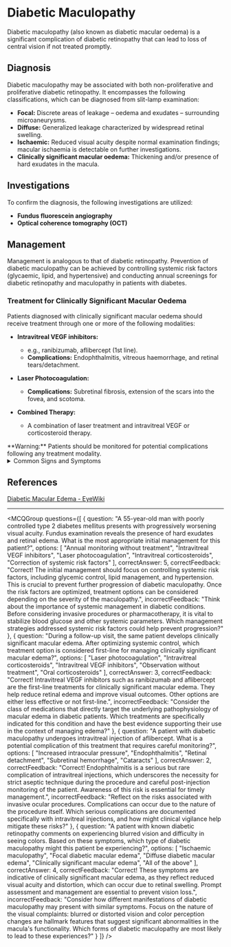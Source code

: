 
# Diabetic Maculopathy

Diabetic maculopathy (also known as diabetic macular oedema) is a significant complication of diabetic retinopathy that can lead to loss of central vision if not treated promptly.

## Diagnosis

Diabetic maculopathy may be associated with both non-proliferative and proliferative diabetic retinopathy. It encompasses the following classifications, which can be diagnosed from slit-lamp examination:

- **Focal:** Discrete areas of leakage – oedema and exudates – surrounding microaneurysms.
- **Diffuse:** Generalized leakage characterized by widespread retinal swelling.
- **Ischaemic:** Reduced visual acuity despite normal examination findings; macular ischaemia is detectable on further investigations.
- **Clinically significant macular oedema:** Thickening and/or presence of hard exudates in the macula.

## Investigations

To confirm the diagnosis, the following investigations are utilized:

- **Fundus fluorescein angiography**
- **Optical coherence tomography (OCT)**

## Management

Management is analogous to that of diabetic retinopathy. Prevention of diabetic maculopathy can be achieved by controlling systemic risk factors (glycaemic, lipid, and hypertensive) and conducting annual screenings for diabetic retinopathy and maculopathy in patients with diabetes.

### Treatment for Clinically Significant Macular Oedema

Patients diagnosed with clinically significant macular oedema should receive treatment through one or more of the following modalities:

- **Intravitreal VEGF inhibitors:** 
  - e.g., ranibizumab, aflibercept (1st line).
  - **Complications:** Endophthalmitis, vitreous haemorrhage, and retinal tears/detachment.

- **Laser Photocoagulation:**
  - **Complications:** Subretinal fibrosis, extension of the scars into the fovea, and scotoma.

- **Combined Therapy:** 
  - A combination of laser treatment and intravitreal VEGF or corticosteroid therapy.

<Callout emoji="⚠️">
**Warning:** Patients should be monitored for potential complications following any treatment modality.
</Callout>

<details>
<summary>Common Signs and Symptoms</summary>

- **Vision Symptoms**
  - Blurred or distorted vision
  - Difficulty seeing colours
  - Dark or empty areas in central vision

- **Ocular Discomfort**
  - Eye pain or discomfort
  - Changes in perception of light

- **Other Symptoms**
  - May be asymptomatic in early stages
</details>

## References

[Diabetic Macular Edema - EyeWiki](https://eyewiki.aao.org/Diabetic_Macular_Edema)

---

<MCQGroup questions={[
  {
    question: "A 55-year-old man with poorly controlled type 2 diabetes mellitus presents with progressively worsening visual acuity. Fundus examination reveals the presence of hard exudates and retinal edema. What is the most appropriate initial management for this patient?",
    options: [
      "Annual monitoring without treatment",
      "Intravitreal VEGF inhibitors",
      "Laser photocoagulation",
      "Intravitreal corticosteroids",
      "Correction of systemic risk factors"
    ],
    correctAnswer: 5,
    correctFeedback: "Correct! The initial management should focus on controlling systemic risk factors, including glycemic control, lipid management, and hypertension. This is crucial to prevent further progression of diabetic maculopathy. Once the risk factors are optimized, treatment options can be considered depending on the severity of the maculopathy.",
    incorrectFeedback: "Think about the importance of systemic management in diabetic conditions. Before considering invasive procedures or pharmacotherapy, it is vital to stabilize blood glucose and other systemic parameters. Which management strategies addressed systemic risk factors could help prevent progression?"
  },
  {
    question: "During a follow-up visit, the same patient develops clinically significant macular edema. After optimizing systemic control, which treatment option is considered first-line for managing clinically significant macular edema?",
    options: [
      "Laser photocoagulation",
      "Intravitreal corticosteroids",
      "Intravitreal VEGF inhibitors",
      "Observation without treatment",
      "Oral corticosteroids"
    ],
    correctAnswer: 3,
    correctFeedback: "Correct! Intravitreal VEGF inhibitors such as ranibizumab and aflibercept are the first-line treatments for clinically significant macular edema. They help reduce retinal edema and improve visual outcomes. Other options are either less effective or not first-line.",
    incorrectFeedback: "Consider the class of medications that directly target the underlying pathophysiology of macular edema in diabetic patients. Which treatments are specifically indicated for this condition and have the best evidence supporting their use in the context of managing edema?"
  },
  {
    question: "A patient with diabetic maculopathy undergoes intravitreal injection of aflibercept. What is a potential complication of this treatment that requires careful monitoring?",
    options: [
      "Increased intraocular pressure",
      "Endophthalmitis",
      "Retinal detachment",
      "Subretinal hemorrhage",
      "Cataracts"
    ],
    correctAnswer: 2,
    correctFeedback: "Correct! Endophthalmitis is a serious but rare complication of intravitreal injections, which underscores the necessity for strict aseptic technique during the procedure and careful post-injection monitoring of the patient. Awareness of this risk is essential for timely management.",
    incorrectFeedback: "Reflect on the risks associated with invasive ocular procedures. Complications can occur due to the nature of the procedure itself. Which serious complications are documented specifically with intravitreal injections, and how might clinical vigilance help mitigate these risks?"
  },
  {
    question: "A patient with known diabetic retinopathy comments on experiencing blurred vision and difficulty in seeing colors. Based on these symptoms, which type of diabetic maculopathy might this patient be experiencing?",
    options: [
      "Ischaemic maculopathy",
      "Focal diabetic macular edema",
      "Diffuse diabetic macular edema",
      "Clinically significant macular edema",
      "All of the above"
    ],
    correctAnswer: 4,
    correctFeedback: "Correct! These symptoms are indicative of clinically significant macular edema, as they reflect reduced visual acuity and distortion, which can occur due to retinal swelling. Prompt assessment and management are essential to prevent vision loss.",
    incorrectFeedback: "Consider how different manifestations of diabetic maculopathy may present with similar symptoms. Focus on the nature of the visual complaints: blurred or distorted vision and color perception changes are hallmark features that suggest significant abnormalities in the macula's functionality. Which forms of diabetic maculopathy are most likely to lead to these experiences?"
  }
]} />